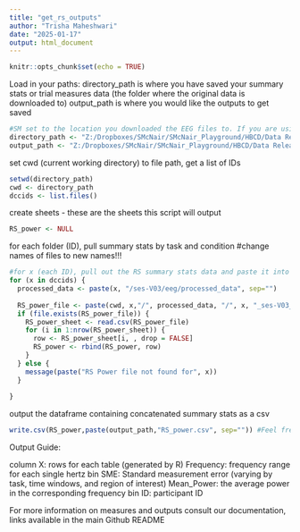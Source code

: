 ```yaml
---
title: "get_rs_outputs"
author: "Trisha Maheshwari"
date: "2025-01-17"
output: html_document
---
```


```r
knitr::opts_chunk$set(echo = TRUE)
```

Load in your paths:
directory_path is where you have saved your summary stats or trial measures data (the folder where the original data is downloaded to)
output_path is where you would like the outputs to get saved
```r
#SM set to the location you downloaded the EEG files to. If you are using a Windows computer, you will need to change the direction of the slashes from '\' to '/'
directory_path <- "Z:/Dropboxes/SMcNair/SMcNair_Playground/HBCD/Data Release/DataRelease_Githhub/test_files/"
output_path <- "Z:/Dropboxes/SMcNair/SMcNair_Playground/HBCD/Data Release/DataRelease_Githhub/test_output/"
```

set cwd (current working directory) to file path, get a list of IDs
```r
setwd(directory_path) 
cwd <- directory_path
dccids <- list.files()
```

create sheets - these are the sheets this script will output
```r
RS_power <- NULL
```


for each folder (ID), pull summary stats by task and condition
#change names of files to new names!!!
```r
#for x (each ID), pull out the RS summary stats data and paste it into a new sheet, storing ID in a new column
for (x in dccids) {
  processed_data <- paste(x, "/ses-V03/eeg/processed_data", sep="")
  
  RS_power_file <- paste(cwd, x,"/", processed_data, "/", x, "_ses-V03_task-RS_Power-summaryStats.csv", sep="")
  if (file.exists(RS_power_file)) {
    RS_power_sheet <- read.csv(RS_power_file)
    for (i in 1:nrow(RS_power_sheet)) {
      row <- RS_power_sheet[i, , drop = FALSE]
      RS_power <- rbind(RS_power, row)
    }
  } else {
    message(paste("RS Power file not found for", x))
  }
  
}

```

output the dataframe containing concatenated summary stats as a csv
```r
write.csv(RS_power,paste(output_path,"RS_power.csv", sep="")) #Feel free to change the name of the file to however you would prefer it to be named, as a general example we have chosen "RS_Power.csv"
```

Output Guide:

column X: rows for each table (generated by R)
Frequency: frequency range for each single hertz bin 
SME: Standard measurement error (varying by task, time windows, and region of interest)
Mean_Power: the average power in the corresponding frequency bin
ID: participant ID

For more information on measures and outputs consult our documentation, links available in the main Github README

